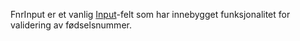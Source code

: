 FnrInput er et vanlig [Input](/components/input)-felt som har innebygget funksjonalitet for validering av fødselsnummer.